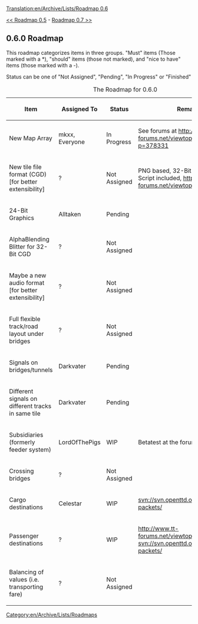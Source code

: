 [[Translation:en/Archive/Lists/Roadmap 0.6]]
[[Category:en/Archive/Lists/Roadmaps]]

[[en/Archive/Lists/Roadmap 0.5|<< Roadmap 0.5]] - [[en/Archive/Lists/Roadmap 0.7|Roadmap 0.7 >>]]
== 0.6.0 Roadmap ==

This roadmap categorizes items in three groups. "Must" items (Those marked with a *), "should" items (those not marked), and "nice to have" items (those marked with a -).

Status can be one of "Not Assigned", "Pending", "In Progress" or "Finished" 

{| border="1"
|+ The Roadmap for 0.6.0
|-
! Item !! Assigned To !! Status !! Remarks
|-
|New Map Array || mkxx, Everyone
!class="wip" | In Progress || See forums at
http://www.tt-forums.net/viewtopic.php?p=378331
|-
|New tile file format (CGD) [for better extensibility] || ?
!class="unclaimed" | Not Assigned || PNG based, 32-Bit Color [RGBA], Script included, http://www.tt-forums.net/viewtopic.php?t=7912
|-
|24-Bit Graphics || Alltaken
!class="claimed" | Pending || 
|-
|AlphaBlending Blitter for 32-Bit CGD || ?
!class="unclaimed" | Not Assigned || 
|-
|Maybe a new audio format [for better extensibility] || ?
!class="unclaimed" | Not Assigned || 
|-
|Full flexible track/road layout under bridges || ?
!class="unclaimed" | Not Assigned || 
|-
|Signals on bridges/tunnels || Darkvater 
!class="claimed" | Pending || 
|-
|Different signals on different tracks in same tile || Darkvater
!class="claimed" | Pending ||
|-
|Subsidiaries (formerly feeder system) || LordOfThePigs
!class="wip" | WIP || Betatest at the forum
|-
|Crossing bridges || ?
!class="unclaimed" | Not Assigned || 
|-
|Cargo destinations || Celestar
!class="wip" | WIP || svn://svn.openttd.org/branch/cargo-packets/
|-
|Passenger destinations || ?
!class="wip" | WIP || http://www.tt-forums.net/viewtopic.php?t=9201
svn://svn.openttd.org/branch/cargo-packets/
|-
|Balancing of values (i.e. transporting fare) || ?
!class="unclaimed" | Not Assigned || 
|}
